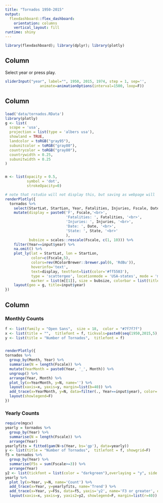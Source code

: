 ```yaml
---
title: "Tornados 1950-2015"
output: 
  flexdashboard::flex_dashboard:
    orientation: columns
    vertical_layout: fill
runtime: shiny
---
```


```r
library(flexdashboard); library(dplyr); library(plotly)

```


Column {.sidebar data-width=150}
-----------------------------------------------------------------------

Select year or press play.

```r
sliderInput("year", label="", 1950, 2015, 1974, step = 1, sep='',
                animate=animationOptions(interval=1500, loop=F))
```

Column {data-width=650}
-----------------------------------------------------------------------

### 

```r
load('data/tornados.RData')
library(plotly)
g <- list(
  scope = 'usa',
  projection = list(type = 'albers usa'),
  showland = TRUE,
  landcolor = toRGB("gray95"),
  subunitcolor = toRGB("gray80"),
  countrycolor = toRGB("gray80"),
  countrywidth = 0.25,
  subunitwidth = 0.25
)


m <- list(opacity = 0.5,
          symbol = 'dot', 
          strokeOpacity=0)

# note that rstudio will not display this, but saving as webpage will
renderPlotly({
  tornados %>% 
    select(StartLat, StartLon, Year, Fatalities, Injuries, Fscale, Date, State) %>%
    mutate(display = paste0('F', Fscale,'<br>',
                            'Fatalities: ', Fatalities, '<br>',
                            'Injuries: ', Injuries, '<br>',
                            'Date: ', Date, '<br>',
                            'State: ', State, '<br>'
                            ),
           bubsize = scales::rescale(Fscale, c(1, 10))) %>% 
    filter(Year==input$year) %>% 
    na.omit() %>% 
    plot_ly(lat = StartLat, lon = StartLon, 
            color=c(Fscale,5), 
            colors=rev(RColorBrewer::brewer.pal(6, 'RdBu')),
            hoverinfo='text',
            text=display, textfont=list(color='#ff5503'),
            type = 'scattergeo', locationmode = 'USA-states', mode = 'markers',
            marker = list(m[[1]], size = bubsize, colorbar = list(title = "F Scale"))) %>%   #note that if you specify size in the main plotly area, it will incorrectly display the size value along with display
    layout(geo = g, title=input$year)
})

```

Column {data-width=350}
-----------------------------------------------------------------------

### Monthly Counts

```r
f <- list(family = "Open Sans",  size = 18,  color = "#7f7f7f")
x <- list(title = "",  titlefont = f, tickvals=paste0(seq(1950,2015,5),'_',1), tickmode='array', tickangle=90)
y <- list(title = "Number of Tornados",  titlefont = f)


renderPlotly({
tornados %>% 
  group_by(Month, Year) %>% 
  summarise(N = length(Fscale)) %>% 
  mutate(YearMonth = paste0(Year, '_', Month)) %>% 
  ungroup() %>% 
  arrange(Year, Month) %>% 
  plot_ly(x=YearMonth, y=N, name='') %>% 
  layout(xaxis=x, yaxis=y, margin=list(b=40)) %>% 
  add_trace(x=YearMonth, y=N, data=filter(., Year==input$year), color='#ff5503', name='', hoverinfo='none') %>% 
  layout(showlegend=F)
})
```

### Yearly Counts

```r
require(mgcv)
yearly = tornados %>% 
  group_by(Year) %>% 
  summarise(N = length(Fscale)) %>% 
  arrange(Year)
yearlyfits = fitted(gam(N~s(Year, bs='gp'), data=yearly))
y <- list(title = "Number of Tornados",  titlefont = f, showgrid=F)
f5 = tornados %>% 
  group_by(Year) %>% 
  summarise(F5s = sum(Fscale>=3)) %>% 
  arrange(Year)
y2 <- list(tickfont = list(color = "darkgreen"),overlaying = "y", side = "right", showgrid=F, tickformat='###')
yearly %>% 
  plot_ly(x=Year, y=N, name='Count') %>% 
  add_trace(x=Year, y=yearlyfits, name='Trend') %>% 
  add_trace(x=Year, y=F5s, data=f5, yaxis='y2', name='F3 or greater', opacity=.2) %>% 
  layout(xaxis=x, yaxis=y, yaxis2=y2, showlegend=F, margin=list(r=40))
```

